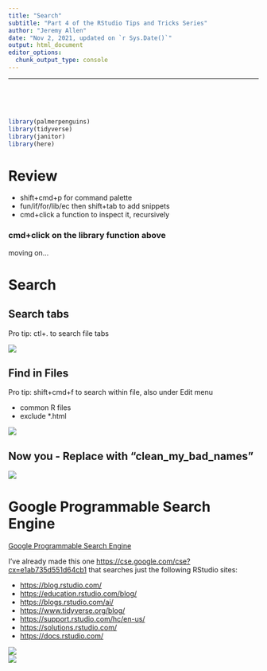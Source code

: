 ```yaml
---
title: "Search"
subtitle: "Part 4 of the RStudio Tips and Tricks Series"
author: "Jeremy Allen"
date: "Nov 2, 2021, updated on `r Sys.Date()`"
output: html_document
editor_options: 
  chunk_output_type: console
---
```

---

<br>  
<br>  

```r

library(palmerpenguins)
library(tidyverse)
library(janitor)
library(here)

```

# Review

-   shift+cmd+p for command palette
-   fun/if/for/lib/ec then shift+tab to add snippets
-   cmd+click a function to inspect it, recursively

### cmd+click on the library function above

moving on...

# Search

## Search tabs

Pro tip: ctl+. to search file tabs

![](images/tabs.gif)

## Find in Files

Pro tip: shift+cmd+f to search within file, also under Edit menu

-   common R files
-   exclude \*.html

![](images/find_in.gif)

## Now you - Replace with "clean_my_bad_names"

![](images/replace.gif)

# Google Programmable Search Engine

[Google Programmable Search Engine](https://programmablesearchengine.google.com/about/)  

I've already made this one <https://cse.google.com/cse?cx=e1ab735d551d64cb1> that searches just the following RStudio sites:  

- <https://blog.rstudio.com/>
- <https://education.rstudio.com/blog/>
- <https://blogs.rstudio.com/ai/>
- <https://www.tidyverse.org/blog/>
- <https://support.rstudio.com/hc/en-us/>
- <https://solutions.rstudio.com/>
- <https://docs.rstudio.com/>

![](images/gps1.png)\
![](images/gps2.png)  
